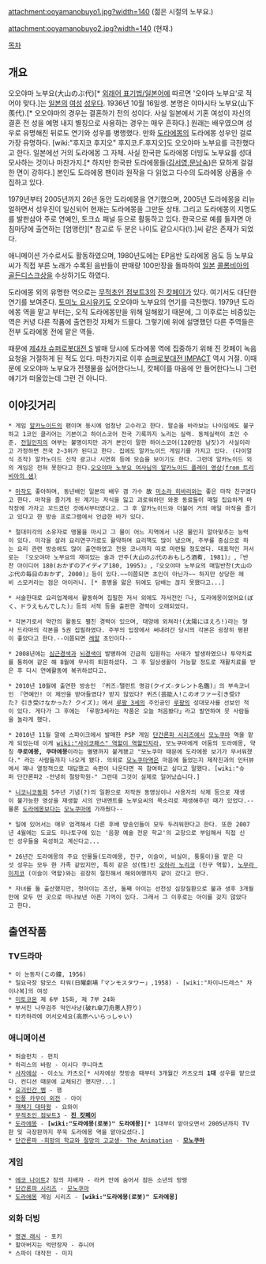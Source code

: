 attachment:ooyamanobuyo1.jpg?width=140
(젊은 시절의 노부요.)

attachment:ooyamanobuyo2.jpg?width=140
(현재.)

[[목차]]

== 개요 ==
오오야마 노부요(大山のぶ代)[* [[외래어 표기법/일본어]]에 따르면 '오야마 노부요'로 적어야 맞다.]는 [[일본]]의 [[여성]] [[성우]]다. 1936년 10월 16일생. 본명은 야마시타 노부요(山下羨代).[* 오오야마의 경우는 결혼하기 전의 성이다. 사실 일본에서 기혼 여성이 자신의 결혼 전 성을 예명 내지 별칭으로 사용하는 경우는 매우 흔하다.] 원래는 배우였으며 성우로 유명해진 뒤로도 연기와 성우를 병행했다. 만화 [[도라에몽]]의 도라에몽 성우인 걸로 가장 유명하다. [wiki:"후지코 후지오" 후지코.F.후지오]도 오오야마 노부요를 극찬했다고 한다. 일본에선 거의 도라에몽 그 자체. 사실 한국판 도라에몽 더빙도 노부요를 성대모사하는 것이나 마찬가지.[* 하지만 한국판 도라에몽들([[김서영]],[[문남숙]])은 묘하게 걸걸한 면이 강하다.] 본인도 도라에몽 팬이라 원작을 다 읽었고 다수의 도라에몽 상품을 수집하고 있다. 

1979년부터 2005년까지 26년 동안 도라에몽을 연기했으며, 2005년 도라에몽을 리뉴얼하면서 성우진이 일신되어 현재는 도라에몽을 그만둔 상태. 그리고 도라에몽의 지명도를 발판삼아 주로 연예인, 토크쇼 패널 등으로 활동하고 있다. 한국으로 예를 들자면 아침마당에 출연하는 [엄앵란][* 참고로 두 분은 나이도 같으시다(!).]씨 같은 존재가 되었다.

애니메이션 가수로서도 활동하였으며, 1980년도에는 EP음반 도라에몽 음도 등 노부요씨가 직접 부른 노래가 수록된 음반들이 판매량 100만장을 돌파하여 [[일본]] [[콜롬비아]]의 [[골든디스크]]상을 수상하기도 하였다. 

도라에몽 외의 유명한 역으로는 [[무적초인 점보트3]]의 [[진 캇페이]]가 있다. 여기서도 대단한 연기를 보여준다. [[토미노 요시유키]]도 오오야마 노부요의 연기를 극찬했다. 1979년 도라에몽 역을 맡고 부터는, 오직 도라에몽만을 위해 일해왔기 때문에, 그 이후로는 비중있는 역은 커녕 다른 작품에 출연한것 자체가 드믈다. 그렇기에 위에 설명했던 다른 주역들은 전부 도라에몽 전에 맡은 역들.

때문에 [[제4차 슈퍼로봇대전 S]] 발매 당시에 도라에몽 역에 집중하기 위해 진 캇페이 녹음 요청을 거절하게 된 적도 있다. 마찬가지로 이후 [[슈퍼로봇대전 IMPACT]] 역시 거절. 이때문에 오오야마 노부요가 전쟁물을 싫어한다느니, 캇페이를 마음에 안 들어한다느니 그런 얘기가 떠올았는데 그런 건 아니다.

== 이야깃거리 ==
 * 게임 [[알카노이드]]의 팬이며 동시에 엄청난 고수라고 한다. 팔순을 바라보는 나이임에도 불구하고 1코인 클리어는 기본이고 하이스코어 전국 기록까지 노리는 실력. 동체실력이 초인 수준. [[전일]]인지의 여부는 불명이지만 과거 본인이 말한 하이스코어(120만점 남짓)가 사실이라고 가정하면 전국 2~3위가 된다고 한다. 집에도 알카노이드 게임기를 가지고 있다. (다이얼식 조작) 알카노이드 신작 광고나 시연회 등에 모습을 보이기도 한다. 그런데 알카노이드 외의 게임은 전혀 못한다고 한다.[http://m.youtube.com/watch?v=8PsDdaWgZUc 오오야마 노부요 여사님의 알카노이드 플레이 영상(from 트리비아의 샘)]

 * [[마작]]도 좋아하며, 동년배인 일본의 배우 겸 가수 故 [[미소라 히바리]]와는 좋은 마작 친구였다고 한다. 마작을 즐기게 된 계기는 자식을 잃고 괴로워하던 와중 동료들이 매일 집요하게 마작장에 가자고 꼬드겼던 것에서부터였다고. 그 후 알카노이드와 더불어 거의 매일 마작을 즐기고 있다고 한 방송 프로그램에서 언급한 바가 있다.

 * 절대미각의 소유자로 맹물을 마시고 그 물이 어느 지역에서 나온 물인지 알아맞추는 능력이 있다. 미각을 살려 요리연구가로도 활약하며 요리책도 많이 냈으며, 주부를 중심으로 하는 요리 관련 방송에도 많이 출연하였고 전용 코너까지 따로 마련될 정도였다. 대표적인 저서로는 『오오야마 노부요의 재미있는 술과 안주(大山のぶ代のおもしろ酒肴, 1981)』,『반찬 아이디어 180(おかずのアイディア180, 1995)』,『오오야마 노부요의 매일반찬(大山のぶ代の毎日のおかず, 2000)』등이 있다.~~이쯤되면 초인이 아닌가~~ 하지만 상당한 헤비 스모커라는 점은 아이러니. [* 중병을 앓은 뒤에도 담배는 끊지 못했다고...]

 * 서술한대로 요리업계에서 활동하며 집필한 저서 외에도 자서전인『나, 도라에몽이었어요(ぼく、ドラえもんでした)』등의 서적 등을 출판한 경력이 오래되었다. 

 * 각본가로서 약간의 활동도 펼친 경력이 있으며, 태양에 외쳐라!(太陽にほえろ!)라는 형사 드라마의 각본을 5권 집필하였다. 주부의 입장에서 써내려간 당시의 각본은 굉장히 평판이 좋았다고 한다.--이쯤되면 [[레알]] 초인이다--

 * 2008년에는 [[심근경색]]과 [[뇌경색]]이 발병하여 긴급히 입원하는 사태가 발생하였으나 투약치료를 통하여 같은 해 8월에 무사히 퇴원하셨다. 그 후 일상생활이 가능할 정도로 재활치료를 받은 후 다시 연예활동에 복귀하셨다고.

 * 2010년 10월에 출연한 방송인 『퀴즈☆탤런트 명감(クイズ☆タレント名鑑)』의 부속코너인 『연예인! 이 제안을 받아들였다? 받지 않았다? 퀴즈(芸能人!このオファー引き受けた? 引き受けなかった? クイズ)』에서 [[루팡 3세]]의 주인공인 [[루팡]]의 성대모사를 선보인 적이 있다. 게다가 그 후에는 「루팡3세라는 작품은 오늘 처음봤다」라고 발언하여 뭇 사람들을 놀라게 했다.

 * 2010년 11월 말에 스파이크에서 발매한 PSP 게임 [[단간론파 시리즈]]에서 [[모노쿠마]] 역을 맡게 되었는데 이게 [[wiki:"사이코패스" 역할이 역할인지라]], 모노쿠마에게 어둠의 도라에몽, 약칭 '''쿠로에몽, 쿠마에몽'''이라는 별명까지 붙게됐고 "모노쿠마 때문에 도라에몽 보기가 무서워졌다." 라는 사람들까지 나오게 됐다. 의외로 [[모노쿠마]]역은 마음에 들었는지 제작진과의 인터뷰에서 꽤나 열정적으로 대답했고 속편이 나온다면 꼭 참여하고 싶다고 말했다. [wiki:"슈퍼 단간론파2 -안녕히 절망학원-" 그런데 그것이 실제로 일어났습니다.]

 * [[니코니코동화]] 5주년 기념(?)의 일환으로 저작권 동영상이나 사용자의 삭제 등으로 재생이 불가능한 영상을 재생할 시의 안내멘트를 노부요씨의 목소리로 재생해주던 때가 있었다.--물론 [[도라에몽]]보다는 [[모노쿠마]]에 가까웠다--

 * 일에 있어서는 매우 엄격해서 다른 후배 방송인들이 모두 두려워한다고 한다. 또한 2007년 4월에는 도쿄도 미나토구에 있는 '음향 예술 전문 학교'의 교장으로 부임해서 직접 신인 성우들을 육성하고 계신다고...

 * 26년간 도라에몽의 주요 인물들(도라에몽, 진구, 이슬이, 비실이, 퉁퉁이)을 맡은 다섯 성우는 모두 한 가족 같았지만, 특히 같은 성(性)인 [[오하라 노리코]] (진구 역할), [[노무라 미치코]] (이슬이 역할)와는 굉장히 절친해서 해외여행까지 같이 갔다고 한다.

 * 자녀를 둘 출산했지만, 첫아이는 조산, 둘째 아이는 선천성 심장질환으로 불과 생후 3개월만에 모두 먼 곳으로 떠나보낸 아픈 기억이 있다. 그래서 그 이후로는 아이를 갖지 않았다고 한다.

== 출연작품 ==
=== TV드라마 ===
 * 이 눈동자(この鐘, 1956)
 * 일요극장 맘모스 타워(日曜劇場「マンモスタワー」,1958) - [wiki:"차이나드레스" 차이나복]의 여성
 * [[미토코몬]] 제 6부 15화, 제 7부 24화
 * 부서진 나무검주 악인사냥(破れ傘刀舟悪人狩り)
 * 타카하라에 어서오세요(高原へいらっしゃい)

=== 애니메이션 ===
 * 허슬펀치 - 펀치
 * 하리스의 바람 - 이시다 쿠니마츠
 * [[사자에상]] - 이소노 카츠오[* 사자에상 첫방송 때부터 3개월간 카츠오의 '''1대''' 성우를 맡으셨다. 컨디션 때문에 교체되긴 했지만...]
 * [[요괴인간 벰]] - 잼
 * [[인풍 카무이 외전]] - 아이
 * [[재채기 대마왕]] - 요와이
 * [[무적초인 점보트3]] - '''[[진 캇페이]]'''
 * [[도라에몽]] - '''[wiki:"도라에몽(로봇)" 도라에몽]'''[* 1대부터 맡아오면서 2005년까지 TV판 및 극장판까지 쭈욱 도라에몽 역을 맡아오셨다.]
 * [[단간론파 -희망의 학교와 절망의 고교생- The Animation]] - '''[[모노쿠마]]'''

=== 게임 ===
 * [[에코 나이트]]2 잠의 지배자 - 라커 안에 숨어서 잠든 소년의 망령
 * [[단간론파 시리즈]] - [[모노쿠마]]
 * [[도라에몽]] 게임 시리즈 - '''[wiki:"도라에몽(로봇)" 도라에몽]'''

=== 외화 더빙 ===
 * [[명견 래시]] - 포키
 * 할아버지는 억만장자 - 쥬니어
 * 스파이 대작전 - 미지
